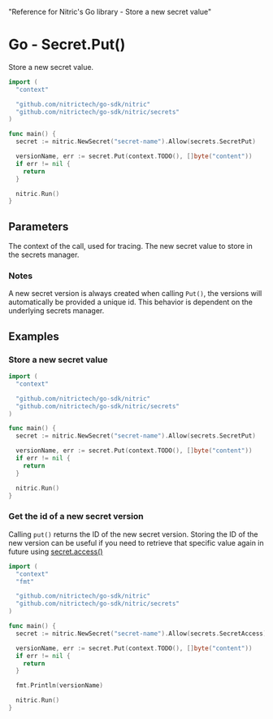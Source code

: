   "Reference for Nitric's Go library - Store a new secret value"

# Go - Secret.Put()

Store a new secret value.

```go
import (
  "context"

  "github.com/nitrictech/go-sdk/nitric"
  "github.com/nitrictech/go-sdk/nitric/secrets"
)

func main() {
  secret := nitric.NewSecret("secret-name").Allow(secrets.SecretPut)

  versionName, err := secret.Put(context.TODO(), []byte("content"))
  if err != nil {
    return
  }

  nitric.Run()
}
```

## Parameters

<Properties>
  <Property name="ctx" required type="context">
    The context of the call, used for tracing.
  </Property>
  <Property name="secret" required type="[]byte">
    The new secret value to store in the secrets manager.
  </Property>
</Properties>

### Notes

A new secret version is always created when calling `Put()`, the versions will automatically be provided a unique id. This behavior is dependent on the underlying secrets manager.

## Examples

### Store a new secret value

```go
import (
  "context"

  "github.com/nitrictech/go-sdk/nitric"
  "github.com/nitrictech/go-sdk/nitric/secrets"
)

func main() {
  secret := nitric.NewSecret("secret-name").Allow(secrets.SecretPut)

  versionName, err := secret.Put(context.TODO(), []byte("content"))
  if err != nil {
    return
  }

  nitric.Run()
}
```

### Get the id of a new secret version

Calling `put()` returns the ID of the new secret version. Storing the ID of the new version can be useful if you need to retrieve that specific value again in future using [secret.access()](./secret-access)

```go
import (
  "context"
  "fmt"

  "github.com/nitrictech/go-sdk/nitric"
  "github.com/nitrictech/go-sdk/nitric/secrets"
)

func main() {
  secret := nitric.NewSecret("secret-name").Allow(secrets.SecretAccess)

  versionName, err := secret.Put(context.TODO(), []byte("content"))
  if err != nil {
    return
  }

  fmt.Println(versionName)

  nitric.Run()
}
```

